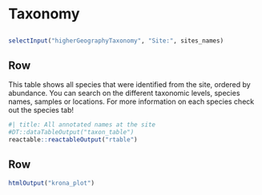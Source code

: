 <!-- Orientation can be either columns or rows; each level 2 header becomes a card-->
# Taxonomy {orientation="columns" scrolling="true"}

## {.toolbar}

```r
selectInput("higherGeographyTaxonomy", "Site:", sites_names)
```

## Row
::: {.card title="Taxonomic composition across samples"}

This table shows all species that were identified from the site, ordered by abundance. You can search on the different taxonomic levels, species names, samples or locations. For more information on each species check out the species tab!

```r
#| title: All annotated names at the site
#DT::dataTableOutput("taxon_table")
reactable::reactableOutput("rtable")
```

:::

## Row

```r
htmlOutput("krona_plot")
```